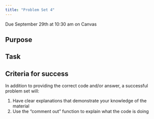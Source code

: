 ```yaml
---
title: "Problem Set 4"
---
```


:::{.callout-important}
Due September 29th at 10:30 am on Canvas
:::

## Purpose



## Task



## Criteria for success

In addition to providing the correct code and/or answer, a successful problem set will:

1. Have clear explanations that demonstrate your knowledge of the material
2. Use the "comment out" function to explain what the code is doing



